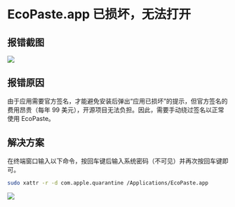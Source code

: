 # EcoPaste.app 已损坏，无法打开

## 报错截图

<Image src="/problem/macos/damage/error-light.png" />

## 报错原因

由于应用需要官方签名，才能避免安装后弹出“应用已损坏”的提示，但官方签名的费用昂贵（每年 99 美元），开源项目无法负担。因此，需要手动绕过签名以正常使用 EcoPaste。

## 解决方案

在终端窗口输入以下命令，按回车键后输入系统密码（不可见）并再次按回车键即可。

```bash
sudo xattr -r -d com.apple.quarantine /Applications/EcoPaste.app
```

<Image src="/problem/macos/damage/solve-light.png" />
